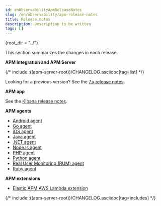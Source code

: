 ```yaml
---
id: enObservabilityApmReleaseNotes
slug: /en/observability/apm-release-notes
title: Release notes
description: Description to be written
tags: []
---
```


{root_dir = "../"}

<div id="apm-release-notes"></div>


This section summarizes the changes in each release.

**APM integration and APM Server**

{/* include::\(\(apm-server-root))/CHANGELOG.asciidoc[tag=list] */}

Looking for a previous version? See the [7.x release notes](((apm-guide-7x))/release-notes.html).

**APM app**

See the [Kibana release notes](((kibana-ref))/release-notes.html).

**APM agents**

* [Android agent](((apm-android-ref))/release-notes.html)
* [Go agent](((apm-go-ref-v))/release-notes.html)
* [iOS agent](((apm-ios-ref-v))/release-notes.html)
* [Java agent](((apm-java-ref-v))/release-notes.html)
* [.NET agent](((apm-dotnet-ref-v))/release-notes.html)
* [Node.js agent](((apm-node-ref-v))/release-notes.html)
* [PHP agent](((apm-php-ref-v))/release-notes.html)
* [Python agent](((apm-py-ref-v))/release-notes.html)
* [Real User Monitoring (RUM) agent](((apm-rum-ref-v))/release-notes.html)
* [Ruby agent](((apm-ruby-ref-v))/release-notes.html)

**APM extensions**

* [Elastic APM AWS Lambda extension](https://github.com/elastic/apm-aws-lambda/blob/main/CHANGELOG.asciidoc)

{/* include::\(\(apm-server-root))/CHANGELOG.asciidoc[tag=includes] */}
